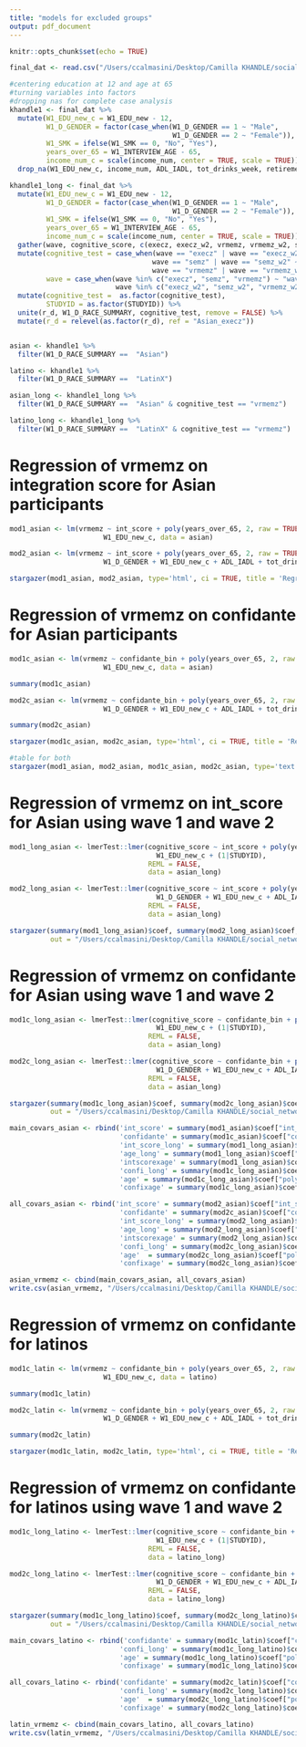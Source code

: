 ```yaml
---
title: "models for excluded groups"
output: pdf_document
---
```


```r
knitr::opts_chunk$set(echo = TRUE)
```

```r
final_dat <- read.csv("/Users/ccalmasini/Desktop/Camilla KHANDLE/social_networks_paper/social_nets_dat_both_waves.csv")

#centering education at 12 and age at 65
#turning variables into factors
#dropping nas for complete case analysis
khandle1 <- final_dat %>%
  mutate(W1_EDU_new_c = W1_EDU_new - 12,
         W1_D_GENDER = factor(case_when(W1_D_GENDER == 1 ~ "Male",
                                        W1_D_GENDER == 2 ~ "Female")),
         W1_SMK = ifelse(W1_SMK == 0, "No", "Yes"),
         years_over_65 = W1_INTERVIEW_AGE - 65,
         income_num_c = scale(income_num, center = TRUE, scale = TRUE)) %>%
  drop_na(W1_EDU_new_c, income_num, ADL_IADL, tot_drinks_week, retirement_stat)

khandle1_long <- final_dat %>%
  mutate(W1_EDU_new_c = W1_EDU_new - 12,
         W1_D_GENDER = factor(case_when(W1_D_GENDER == 1 ~ "Male",
                                        W1_D_GENDER == 2 ~ "Female")),
         W1_SMK = ifelse(W1_SMK == 0, "No", "Yes"),
         years_over_65 = W1_INTERVIEW_AGE - 65,
         income_num_c = scale(income_num, center = TRUE, scale = TRUE)) %>%
  gather(wave, cognitive_score, c(execz, execz_w2, vrmemz, vrmemz_w2, semz, semz_w2)) %>%
  mutate(cognitive_test = case_when(wave == "execz" | wave == "execz_w2" ~ "execz",
                                   wave == "semz" | wave == "semz_w2" ~ "semz",
                                   wave == "vrmemz" | wave == "vrmemz_w2" ~ "vrmemz"),
         wave = case_when(wave %in% c("execz", "semz", "vrmemz") ~ "wave1",
                          wave %in% c("execz_w2", "semz_w2", "vrmemz_w2") ~ "wave2")) %>%
  mutate(cognitive_test =  as.factor(cognitive_test),
         STUDYID = as.factor(STUDYID)) %>%
  unite(r_d, W1_D_RACE_SUMMARY, cognitive_test, remove = FALSE) %>%
  mutate(r_d = relevel(as.factor(r_d), ref = "Asian_execz"))


asian <- khandle1 %>%
  filter(W1_D_RACE_SUMMARY ==  "Asian")

latino <- khandle1 %>%
  filter(W1_D_RACE_SUMMARY ==  "LatinX")

asian_long <- khandle1_long %>%
  filter(W1_D_RACE_SUMMARY ==  "Asian" & cognitive_test == "vrmemz")

latino_long <- khandle1_long %>%
  filter(W1_D_RACE_SUMMARY ==  "LatinX" & cognitive_test == "vrmemz")
```

# Regression of vrmemz on integration score for Asian participants
```r
mod1_asian <- lm(vrmemz ~ int_score + poly(years_over_65, 2, raw = TRUE) + W1_D_GENDER +
                       W1_EDU_new_c, data = asian)

mod2_asian <- lm(vrmemz ~ int_score + poly(years_over_65, 2, raw = TRUE) + 
                       W1_D_GENDER + W1_EDU_new_c + ADL_IADL + tot_drinks_week + income_num_c + retirement_stat, data = asian)

stargazer(mod1_asian, mod2_asian, type='html', ci = TRUE, title = 'Regression of vrmemz on integration score for Asian participants', out = '/Users/ccalmasini/Desktop/Camilla KHANDLE/social_networks_paper/Tables/asian_vrmemz.html')

```

# Regression of vrmemz on confidante for Asian participants

```r
mod1c_asian <- lm(vrmemz ~ confidante_bin + poly(years_over_65, 2, raw = TRUE) + W1_D_GENDER +
                       W1_EDU_new_c, data = asian)

summary(mod1c_asian)

mod2c_asian <- lm(vrmemz ~ confidante_bin + poly(years_over_65, 2, raw = TRUE) + 
                       W1_D_GENDER + W1_EDU_new_c + ADL_IADL + tot_drinks_week + income_num_c + retirement_stat, data = asian)

summary(mod2c_asian)

stargazer(mod1c_asian, mod2c_asian, type='html', ci = TRUE, title = 'Regression of vrmemz on confidante for Asian participants', out = '/Users/ccalmasini/Desktop/Camilla KHANDLE/social_networks_paper/Tables/asian_vrmemz_confidante.html')

#table for both
stargazer(mod1_asian, mod2_asian, mod1c_asian, mod2c_asian, type='text', ci = TRUE, title = 'Regression of vrmemz on integration score (1, 2) and confidante (3, 4) for Asian participants', out = '/Users/ccalmasini/Desktop/Camilla KHANDLE/social_networks_paper/Tables/asian_wave1.txt')
```

# Regression of vrmemz on int_score for Asian using wave 1 and wave 2

```r
mod1_long_asian <- lmerTest::lmer(cognitive_score ~ int_score + poly(years_over_65, 2, raw = TRUE) + int_score:years_over_65 + W1_D_GENDER +
                                    W1_EDU_new_c + (1|STUDYID), 
                                  REML = FALSE, 
                                  data = asian_long)

mod2_long_asian <- lmerTest::lmer(cognitive_score ~ int_score + poly(years_over_65, 2, raw = TRUE) + int_score:years_over_65 +
                                    W1_D_GENDER + W1_EDU_new_c + ADL_IADL + tot_drinks_week + income_num_c + retirement_stat + (1|STUDYID), 
                                  REML = FALSE, 
                                  data = asian_long)

stargazer(summary(mod1_long_asian)$coef, summary(mod2_long_asian)$coef, type = "html", ci = TRUE, title = "Regression of vrmemz on integration score for Asian participants using w1 and w2 data", 
          out = "/Users/ccalmasini/Desktop/Camilla KHANDLE/social_networks_paper/Tables/asian_vrmemz_int_score_both_waves.html")


```

# Regression of vrmemz on confidante for Asian using wave 1 and wave 2

```r
mod1c_long_asian <- lmerTest::lmer(cognitive_score ~ confidante_bin + poly(years_over_65, 2, raw = TRUE) + confidante_bin:years_over_65 + W1_D_GENDER +
                                    W1_EDU_new_c + (1|STUDYID), 
                                  REML = FALSE, 
                                  data = asian_long)

mod2c_long_asian <- lmerTest::lmer(cognitive_score ~ confidante_bin + poly(years_over_65, 2, raw = TRUE) + confidante_bin:years_over_65 +
                                    W1_D_GENDER + W1_EDU_new_c + ADL_IADL + tot_drinks_week + income_num_c + retirement_stat + (1|STUDYID), 
                                  REML = FALSE, 
                                  data = asian_long)

stargazer(summary(mod1c_long_asian)$coef, summary(mod2c_long_asian)$coef, type = "html", ci = TRUE, title = "Regression of vrmemz on confidante for Asian participants using w1 and w2 data", 
          out = "/Users/ccalmasini/Desktop/Camilla KHANDLE/social_networks_paper/Tables/asian_vrmemz_confidante_both_waves.html")

main_covars_asian <- rbind('int_score' = summary(mod1_asian)$coef["int_score",], 
                           'confidante' = summary(mod1c_asian)$coef["confidante_bin",],
                           'int_score_long' = summary(mod1_long_asian)$coef["int_score", -3],
                           'age_long' = summary(mod1_long_asian)$coef["poly(years_over_65, 2, raw = TRUE)1",-3],
                           'intscorexage' = summary(mod1_long_asian)$coef["int_score:years_over_65",-3], 
                           'confi_long' = summary(mod1c_long_asian)$coef["confidante_bin", -3],
                           'age' = summary(mod1c_long_asian)$coef["poly(years_over_65, 2, raw = TRUE)1",-3],
                           'confixage' = summary(mod1c_long_asian)$coef["confidante_bin:years_over_65",-3]) %>% round(3)

all_covars_asian <- rbind('int_score' = summary(mod2_asian)$coef["int_score",], 
                           'confidante' = summary(mod2c_asian)$coef["confidante_bin",],
                           'int_score_long' = summary(mod2_long_asian)$coef["int_score", -3],
                           'age_long' = summary(mod2_long_asian)$coef["poly(years_over_65, 2, raw = TRUE)1",-3],
                           'intscorexage' = summary(mod2_long_asian)$coef["int_score:years_over_65",-3], 
                           'confi_long' = summary(mod2c_long_asian)$coef["confidante_bin", -3],
                           'age'  = summary(mod2c_long_asian)$coef["poly(years_over_65, 2, raw = TRUE)1",-3],
                           'confixage' = summary(mod2c_long_asian)$coef["confidante_bin:years_over_65",-3]) %>% round(3)

asian_vrmemz <- cbind(main_covars_asian, all_covars_asian)
write.csv(asian_vrmemz, "/Users/ccalmasini/Desktop/Camilla KHANDLE/social_networks_paper/Tables/asian_vrmemz.csv")
```

# Regression of vrmemz on confidante for latinos

```r
mod1c_latin <- lm(vrmemz ~ confidante_bin + poly(years_over_65, 2, raw = TRUE) + W1_D_GENDER +
                       W1_EDU_new_c, data = latino)

summary(mod1c_latin)

mod2c_latin <- lm(vrmemz ~ confidante_bin + poly(years_over_65, 2, raw = TRUE) + 
                       W1_D_GENDER + W1_EDU_new_c + ADL_IADL + tot_drinks_week + income_num_c + retirement_stat, data = latino)

summary(mod2c_latin)

stargazer(mod1c_latin, mod2c_latin, type='html', ci = TRUE, title = 'Regression of vrmemz on confidante for Latino participants', out = '/Users/ccalmasini/Desktop/Camilla KHANDLE/social_networks_paper/Tables/latin_confidante.html')
```

# Regression of vrmemz on confidante for latinos using wave 1 and wave 2

```r
mod1c_long_latino <- lmerTest::lmer(cognitive_score ~ confidante_bin + poly(years_over_65, 2, raw = TRUE) + confidante_bin:years_over_65 + W1_D_GENDER +
                                    W1_EDU_new_c + (1|STUDYID), 
                                  REML = FALSE, 
                                  data = latino_long)

mod2c_long_latino <- lmerTest::lmer(cognitive_score ~ confidante_bin + poly(years_over_65, 2, raw = TRUE) + confidante_bin:years_over_65 +
                                    W1_D_GENDER + W1_EDU_new_c + ADL_IADL + tot_drinks_week + income_num_c + retirement_stat + (1|STUDYID), 
                                  REML = FALSE, 
                                  data = latino_long)

stargazer(summary(mod1c_long_latino)$coef, summary(mod2c_long_latino)$coef, type = "html", ci = TRUE, title = "Regression of vrmemz on confidante for Latino participants using w1 and w2 data", 
          out = "/Users/ccalmasini/Desktop/Camilla KHANDLE/social_networks_paper/Tables/latin_confidante_both_waves.html")
```

```r
main_covars_latino <- rbind('confidante' = summary(mod1c_latin)$coef["confidante_bin",],
                           'confi_long' = summary(mod1c_long_latino)$coef["confidante_bin", -3],
                           'age' = summary(mod1c_long_latino)$coef["poly(years_over_65, 2, raw = TRUE)1",-3],
                           'confixage' = summary(mod1c_long_latino)$coef["confidante_bin:years_over_65",-3]) %>% round(3)

all_covars_latino <- rbind('confidante' = summary(mod2c_latin)$coef["confidante_bin",],
                           'confi_long' = summary(mod2c_long_latino)$coef["confidante_bin", -3],
                           'age'  = summary(mod2c_long_latino)$coef["poly(years_over_65, 2, raw = TRUE)1",-3],
                           'confixage' = summary(mod2c_long_latino)$coef["confidante_bin:years_over_65",-3]) %>% round(3)

latin_vrmemz <- cbind(main_covars_latino, all_covars_latino)
write.csv(latin_vrmemz, "/Users/ccalmasini/Desktop/Camilla KHANDLE/social_networks_paper/Tables/latin_vrmemz.csv")
```
